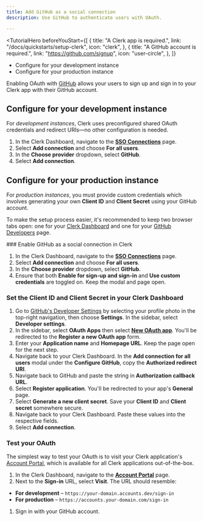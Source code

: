 ```yaml
---
title: Add GitHub as a social connection
description: Use GitHub to authenticate users with OAuth.

---
```


<TutorialHero
  beforeYouStart={[
    {
      title: "A Clerk app is required.",
      link: "/docs/quickstarts/setup-clerk",
      icon: "clerk",
    },
    {
      title: "A GitHub account is required.",
      link: "https://github.com/signup",
      icon: "user-circle",
    },
  ]}
>
  - Configure for your development instance
  - Configure for your production instance
</TutorialHero>

Enabling OAuth with [GitHub](https://docs.github.com/en/developers/apps/building-oauth-apps/creating-an-oauth-app) allows your users to sign up and sign in to your Clerk app with their GitHub account.

## Configure for your development instance

For _development instances_, Clerk uses preconfigured shared OAuth credentials and redirect URIs—no other configuration is needed.

1. In the Clerk Dashboard, navigate to the [**SSO Connections**](https://dashboard.clerk.com/last-active?path=user-authentication/sso-connections) page.
1. Select **Add connection** and choose **For all users**.
1. In the **Choose provider** dropdown, select **GitHub**.
1. Select **Add connection**.

## Configure for your production instance

For _production instances_, you must provide custom credentials which involves generating your own **Client ID** and **Client Secret** using your GitHub account.

To make the setup process easier, it's recommended to keep two browser tabs open: one for your [Clerk Dashboard](https://dashboard.clerk.com/last-active?path=user-authentication/sso-connections) and one for your [GitHub Developers](https://GitHub.com/developers/applications) page.

<Steps>
  ### Enable GitHub as a social connection in Clerk

  1. In the Clerk Dashboard, navigate to the [**SSO Connections**](https://dashboard.clerk.com/last-active?path=user-authentication/sso-connections) page.
  1. Select **Add connection** and choose **For all users**.
  1. In the **Choose provider** dropdown, select **GitHub**.
  1. Ensure that both **Enable for sign-up and sign-in** and **Use custom credentials** are toggled on. Keep the modal and page open.

  ### Set the Client ID and Client Secret in your Clerk Dashboard

  1. Go to [GitHub's Developer Settings](https://github.com/settings/apps) by selecting your profile photo in the top-right navigation, then choose **Settings**. In the sidebar, select **Developer settings**.
  1. In the sidebar, select **OAuth Apps** then select [**New OAuth app**](https://github.com/settings/applications/new). You'll be redirected to the **Register a new OAuth app** form.
  1. Enter your **Application name** and **Homepage URL**. Keep the page open for the next step.
  1. Navigate back to your Clerk Dashboard. In the **Add connection for all users** modal under the **Configure GitHub**, copy the **Authorized redirect URI**.
  1. Navigate back to GitHub and paste the string in **Authorization callback URL**.
  1. Select **Register application**. You'll be redirected to your app's **General** page.
  1. Select **Generate a new client secret**. Save your **Client ID** and **Client secret** somewhere secure.
  1. Navigate back to your Clerk Dashboard. Paste these values into the respective fields.
  1. Select **Add connection**.

  ### Test your OAuth

  The simplest way to test your OAuth is to visit your Clerk application's [Account Portal](/docs/customization/account-portal/overview), which is available for all Clerk applications out-of-the-box.

  1. In the Clerk Dashboard, navigate to the [**Account Portal**](https://dashboard.clerk.com/last-active?path=account-portal) page.
  1. Next to the **Sign-in** URL, select **Visit**. The URL should resemble:

  - **For development** – `https://your-domain.accounts.dev/sign-in`
  - **For production** – `https://accounts.your-domain.com/sign-in`

  1. Sign in with your GitHub account.
</Steps>
